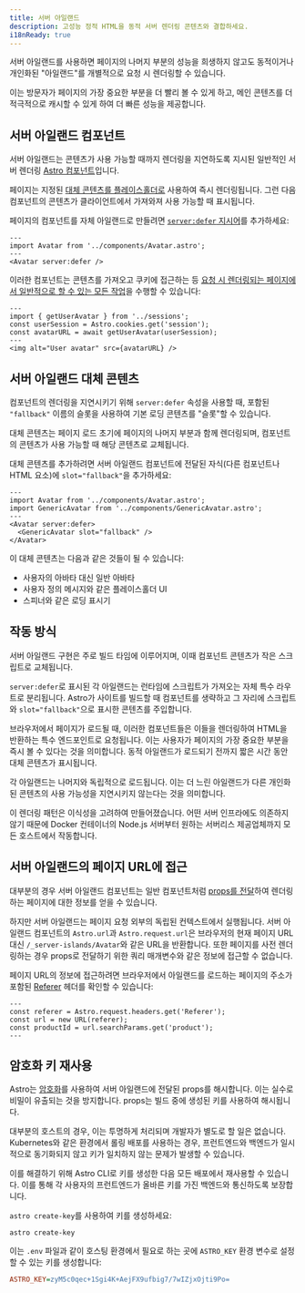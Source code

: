 ```yaml
---
title: 서버 아일랜드
description: 고성능 정적 HTML을 동적 서버 렌더링 콘텐츠와 결합하세요.
i18nReady: true
---
```


서버 아일랜드를 사용하면 페이지의 나머지 부분의 성능을 희생하지 않고도 동적이거나 개인화된 "아일랜드"를 개별적으로 요청 시 렌더링할 수 있습니다.

이는 방문자가 페이지의 가장 중요한 부분을 더 빨리 볼 수 있게 하고, 메인 콘텐츠를 더 적극적으로 캐시할 수 있게 하여 더 빠른 성능을 제공합니다.

## 서버 아일랜드 컴포넌트

서버 아일랜드는 콘텐츠가 사용 가능할 때까지 렌더링을 지연하도록 지시된 일반적인 서버 렌더링 [Astro 컴포넌트](/ko/basics/astro-components/)입니다.

페이지는 지정된 [대체 콘텐츠를 플레이스홀더로](#서버-아일랜드-대체-콘텐츠) 사용하여 즉시 렌더링됩니다. 그런 다음 컴포넌트의 콘텐츠가 클라이언트에서 가져와져 사용 가능할 때 표시됩니다.

페이지의 컴포넌트를 자체 아일랜드로 만들려면 [`server:defer` 지시어](/ko/reference/directives-reference/#서버-지시어)를 추가하세요:

```astro title="src/pages/index.astro" "server:defer"
---
import Avatar from '../components/Avatar.astro';
---
<Avatar server:defer />
```

이러한 컴포넌트는 콘텐츠를 가져오고 쿠키에 접근하는 등 [요청 시 렌더링되는 페이지에서 일반적으로 할 수 있는 모든 작업](/ko/guides/on-demand-rendering/#요청-시-렌더링-기능)을 수행할 수 있습니다:

```astro title="src/components/Avatar.astro"
---
import { getUserAvatar } from '../sessions';
const userSession = Astro.cookies.get('session');
const avatarURL = await getUserAvatar(userSession);
---
<img alt="User avatar" src={avatarURL} />
```

## 서버 아일랜드 대체 콘텐츠

컴포넌트의 렌더링을 지연시키기 위해 `server:defer` 속성을 사용할 때, 포함된 `"fallback"` 이름의 슬롯을 사용하여 기본 로딩 콘텐츠를 "슬롯"할 수 있습니다.

대체 콘텐츠는 페이지 로드 초기에 페이지의 나머지 부분과 함께 렌더링되며, 컴포넌트의 콘텐츠가 사용 가능할 때 해당 콘텐츠로 교체됩니다.

대체 콘텐츠를 추가하려면 서버 아일랜드 컴포넌트에 전달된 자식(다른 컴포넌트나 HTML 요소)에 `slot="fallback"`을 추가하세요:

```astro
---
import Avatar from '../components/Avatar.astro';
import GenericAvatar from '../components/GenericAvatar.astro';
---
<Avatar server:defer>
  <GenericAvatar slot="fallback" />
</Avatar>
```

이 대체 콘텐츠는 다음과 같은 것들이 될 수 있습니다:

- 사용자의 아바타 대신 일반 아바타
- 사용자 정의 메시지와 같은 플레이스홀더 UI
- 스피너와 같은 로딩 표시기


## 작동 방식

서버 아일랜드 구현은 주로 빌드 타임에 이루어지며, 이때 컴포넌트 콘텐츠가 작은 스크립트로 교체됩니다.

`server:defer`로 표시된 각 아일랜드는 런타임에 스크립트가 가져오는 자체 특수 라우트로 분리됩니다. Astro가 사이트를 빌드할 때 컴포넌트를 생략하고 그 자리에 스크립트와 `slot="fallback"`으로 표시한 콘텐츠를 주입합니다.

브라우저에서 페이지가 로드될 때, 이러한 컴포넌트들은 이들을 렌더링하여 HTML을 반환하는 특수 엔드포인트로 요청됩니다. 이는 사용자가 페이지의 가장 중요한 부분을 즉시 볼 수 있다는 것을 의미합니다. 동적 아일랜드가 로드되기 전까지 짧은 시간 동안 대체 콘텐츠가 표시됩니다.

각 아일랜드는 나머지와 독립적으로 로드됩니다. 이는 더 느린 아일랜드가 다른 개인화된 콘텐츠의 사용 가능성을 지연시키지 않는다는 것을 의미합니다.

이 렌더링 패턴은 이식성을 고려하여 만들어졌습니다. 어떤 서버 인프라에도 의존하지 않기 때문에 Docker 컨테이너의 Node.js 서버부터 원하는 서버리스 제공업체까지 모든 호스트에서 작동합니다.

## 서버 아일랜드의 페이지 URL에 접근

대부분의 경우 서버 아일랜드 컴포넌트는 일반 컴포넌트처럼 [props를 전달](/ko/basics/astro-components/#컴포넌트-props)하여 렌더링하는 페이지에 대한 정보를 얻을 수 있습니다.

하지만 서버 아일랜드는 페이지 요청 외부의 독립된 컨텍스트에서 실행됩니다. 서버 아일랜드 컴포넌트의 `Astro.url`과 `Astro.request.url`은 브라우저의 현재 페이지 URL 대신 `/_server-islands/Avatar`와 같은 URL을 반환합니다. 또한 페이지를 사전 렌더링하는 경우 props로 전달하기 위한 쿼리 매개변수와 같은 정보에 접근할 수 없습니다.

페이지 URL의 정보에 접근하려면 브라우저에서 아일랜드를 로드하는 페이지의 주소가 포함된 [Referer](https://developer.mozilla.org/ko/docs/Web/HTTP/Headers/Referer) 헤더를 확인할 수 있습니다:

```astro
---
const referer = Astro.request.headers.get('Referer');
const url = new URL(referer);
const productId = url.searchParams.get('product');
---
```

## 암호화 키 재사용

Astro는 [암호화](https://developer.mozilla.org/en-US/docs/Glossary/Cryptography)를 사용하여 서버 아일랜드에 전달된 props를 해시합니다. 이는 실수로 비밀이 유출되는 것을 방지합니다. props는 빌드 중에 생성된 키를 사용하여 해시됩니다.

대부분의 호스트의 경우, 이는 투명하게 처리되며 개발자가 별도로 할 일은 없습니다. Kubernetes와 같은 환경에서 롤링 배포를 사용하는 경우, 프런트엔드와 백엔드가 일시적으로 동기화되지 않고 키가 일치하지 않는 문제가 발생할 수 있습니다.

이를 해결하기 위해 Astro CLI로 키를 생성한 다음 모든 배포에서 재사용할 수 있습니다. 이를 통해 각 사용자의 프런트엔드가 올바른 키를 가진 백엔드와 통신하도록 보장합니다.

`astro create-key`를 사용하여 키를 생성하세요:

```shell
astro create-key
```

이는 `.env` 파일과 같이 호스팅 환경에서 필요로 하는 곳에 `ASTRO_KEY` 환경 변수로 설정할 수 있는 키를 생성합니다:

```ini title=".env"
ASTRO_KEY=zyM5c0qec+1Sgi4K+AejFX9ufbig7/7wIZjxOjti9Po=
```
